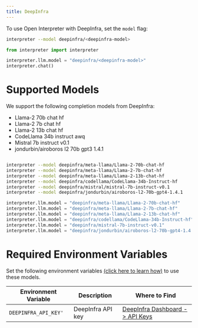 ```yaml
---
title: DeepInfra
---
```


To use Open Interpreter with DeepInfra, set the `model` flag:

<CodeGroup>

```bash Terminal
interpreter --model deepinfra/<deepinfra-model>
```

```python Python
from interpreter import interpreter

interpreter.llm.model = "deepinfra/<deepinfra-model>"
interpreter.chat()
```

</CodeGroup>

# Supported Models

We support the following completion models from DeepInfra:

- Llama-2 70b chat hf
- Llama-2 7b chat hf
- Llama-2 13b chat hf
- CodeLlama 34b instruct awq
- Mistral 7b instruct v0.1
- jondurbin/airoboros I2 70b gpt3 1.4.1

<CodeGroup>

```bash Terminal

interpreter --model deepinfra/meta-llama/Llama-2-70b-chat-hf
interpreter --model deepinfra/meta-llama/Llama-2-7b-chat-hf
interpreter --model deepinfra/meta-llama/Llama-2-13b-chat-hf
interpreter --model deepinfra/codellama/CodeLlama-34b-Instruct-hf
interpreter --model deepinfra/mistral/mistral-7b-instruct-v0.1
interpreter --model deepinfra/jondurbin/airoboros-l2-70b-gpt4-1.4.1

```

```python Python
interpreter.llm.model = "deepinfra/meta-llama/Llama-2-70b-chat-hf"
interpreter.llm.model = "deepinfra/meta-llama/Llama-2-7b-chat-hf"
interpreter.llm.model = "deepinfra/meta-llama/Llama-2-13b-chat-hf"
interpreter.llm.model = "deepinfra/codellama/CodeLlama-34b-Instruct-hf"
interpreter.llm.model = "deepinfra/mistral-7b-instruct-v0.1"
interpreter.llm.model = "deepinfra/jondurbin/airoboros-l2-70b-gpt4-1.4.1"

```

</CodeGroup>

# Required Environment Variables

Set the following environment variables [(click here to learn how)](https://chat.openai.com/share/1062cdd8-62a1-4aa8-8ec9-eca45645971a) to use these models.

| Environment Variable | Description       | Where to Find                                                          |
| -------------------- | ----------------- | ---------------------------------------------------------------------- |
| `DEEPINFRA_API_KEY'` | DeepInfra API key | [DeepInfra Dashboard -> API Keys](https://deepinfra.com/dash/api_keys) |
